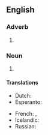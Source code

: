 {{also|PLZ|plž|pĺž}}
==English==

===Adverb===
{{en-adv|-}}

# {{lb|en|slang|internet slang|texting}} {{abbreviation of|en|please}}

===Noun===
{{en-noun|-}}

# {{abbreviation of|en|plaza}}
#: {{syn|en|Plz|Plz.}}
#: {{cot|en|Cr.|Rte.|St.|Blvd.|Ave.|Pl.|Ln.|Lnwy.|Pkwy.|Hwy.|Wy.}}

====Translations====
{{trans-top|short for please}}
* Dutch: {{t+|nl|a.u.b.}}
* Esperanto: {{t|eo|bv.}}
{{trans-mid}}
* French: {{t+|fr|svp}}, {{t+|fr|stp}}
* Icelandic: {{t|is|plís}}
* Russian: {{t+|ru|пж}}
{{trans-bottom}}